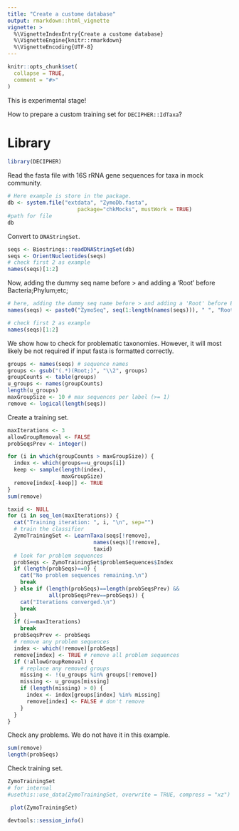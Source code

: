 ```yaml
---
title: "Create a custome database"
output: rmarkdown::html_vignette
vignette: >
  %\VignetteIndexEntry{Create a custome database}
  %\VignetteEngine{knitr::rmarkdown}
  %\VignetteEncoding{UTF-8}
---
```


```r
knitr::opts_chunk$set(
  collapse = TRUE,
  comment = "#>"
)
```

This is experimental stage!  

How to prepare a custom training set for `DECIPHER::IdTaxa`?  

# Library  
```r
library(DECIPHER)
```

Read the fasta file with 16S rRNA gene sequences for taxa in mock community.  

```r
# Here example is store in the package.
db <- system.file("extdata", "ZymoDb.fasta",
                      package="chkMocks", mustWork = TRUE)
#path for file
db

```
Convert to `DNAStringSet`.  
```r
seqs <- Biostrings::readDNAStringSet(db)
seqs <- OrientNucleotides(seqs)
# check first 2 as example
names(seqs)[1:2]

```
Now, adding the dummy seq name before > and adding a 'Root' before Bacteria;Phylum;etc; 
```r
# here, adding the dummy seq name before > and adding a 'Root' before Bacteria;Phylum;etc;
names(seqs) <- paste0("ZymoSeq", seq(1:length(names(seqs))), " ", "Root;" ,names(seqs))

# check first 2 as example
names(seqs)[1:2]
```
We show how to check for problematic taxonomies. However, it will most likely be not required if input fasta is formatted correctly. 
```r
groups <- names(seqs) # sequence names
groups <- gsub("(.*)(Root;)", "\\2", groups)
groupCounts <- table(groups)
u_groups <- names(groupCounts)
length(u_groups)
maxGroupSize <- 10 # max sequences per label (>= 1)
remove <- logical(length(seqs))
```

Create a training set.  

```r
maxIterations <- 3
allowGroupRemoval <- FALSE
probSeqsPrev <- integer()

for (i in which(groupCounts > maxGroupSize)) {
  index <- which(groups==u_groups[i])
  keep <- sample(length(index),
                 maxGroupSize)
  remove[index[-keep]] <- TRUE
}
sum(remove)

taxid <- NULL
for (i in seq_len(maxIterations)) {
  cat("Training iteration: ", i, "\n", sep="")
  # train the classifier
  ZymoTrainingSet <- LearnTaxa(seqs[!remove],
                           names(seqs)[!remove],
                           taxid)
  # look for problem sequences
  probSeqs <- ZymoTrainingSet$problemSequences$Index
  if (length(probSeqs)==0) {
    cat("No problem sequences remaining.\n")
    break
  } else if (length(probSeqs)==length(probSeqsPrev) &&
             all(probSeqsPrev==probSeqs)) {
    cat("Iterations converged.\n")
    break
  }
  if (i==maxIterations)
    break
  probSeqsPrev <- probSeqs
  # remove any problem sequences
  index <- which(!remove)[probSeqs]
  remove[index] <- TRUE # remove all problem sequences
  if (!allowGroupRemoval) {
    # replace any removed groups
    missing <- !(u_groups %in% groups[!remove])
    missing <- u_groups[missing]
    if (length(missing) > 0) {
      index <- index[groups[index] %in% missing]
      remove[index] <- FALSE # don't remove
    }
  }
}

```
Check any problems. We do not have it in this example.  
```r
sum(remove)
length(probSeqs)

```

Check training set. 

```r
ZymoTrainingSet
# for internal
#usethis::use_data(ZymoTrainingSet, overwrite = TRUE, compress = "xz")

```

```r
 plot(ZymoTrainingSet)
```


```r
devtools::session_info()
```

